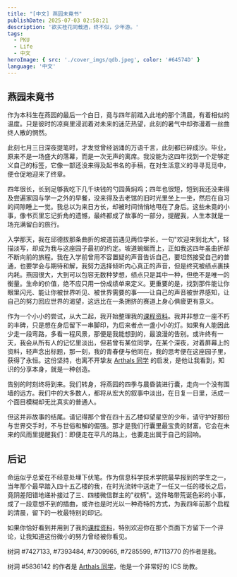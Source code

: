 ```yaml
---
title: "[中文] 燕园未竟书"
publishDate: 2025-07-03 02:58:21
description: '欲买桂花同载酒，终不似，少年游。'
tags:
  - PKU
  - Life
  - 中文
heroImage: { src: './cover_imgs/qdb.jpeg', color: '#64574D' }
language: '中文'
---
```


## 燕园未竟书

作为本科生在燕园的最后一个白日，竟与四年前踏入此地的那个清晨，有着相似的温度。只是彼时的凉爽里浸润着对未来的迷茫热望，此刻的暑气中却弥漫着一丝曲终人散的惘然。

此刻七月三日深夜提笔时，才发觉曾经汹涌的万语千言，此刻都已碎成沙。毕业，原来不是一场盛大的落幕，而是一次无声的离席。我没能为这四年找到一个足够定义自己的标签，它像一部还没来得及起书名的手稿，在对生活意义的寻寻觅觅中，便仓促地迎来了终章。

四年很长，长到足够我吃下几千块钱的勺园黄焖鸡；四年也很短，短到我还没来得及尝遍家园与学一之外的早餐，没来得及去老馆的旧时光里坐上一坐，然后在自习的间隙睡上一觉。我总以为来日方长，却被时间悄悄地甩在了身后。这些未竟的小事，像书页里忘记折角的遗憾，最终都成了故事的一部分，提醒我，人生本就是一场充满留白的旅行。

入学那天，我在邱德拔那条曲折的坡道前遇见两位学长，一句"欢迎来到北大"，轻描淡写，却成为我与这座园子最初的约定。坡道蜿蜒而上，正如我这四年虽曲折却不断向前的旅程。我在入学前曾用不容置疑的声音告诉自己，要坦然接受自己的普通，也要学会与期待和解，我努力选择倾听内心真正的声音，但是终究被绩点裹挟内耗。燕园很大，大到可以包容无数种梦想，绩点只是其中一种，但绝不是唯一的衡量。生命的价值，绝不应只用一份成绩单来定义。更重要的是，找到那件能让你眼里闪光、能让你被世界听见、被世界需要的事——让自己的声音被世界感知，让自己的努力回应世界的渴望，这远比在一条拥挤的赛道上身心俱疲更有意义。

作为一个小小的尝试，从大二起，我开始整理我的[课程资料](https://www.lyt0112.com/blog/course_review-zh)。我并非想立一座不朽的丰碑，只是想在身后留下一串脚印，为后来者点一盏小小的灯。如果有人能因此少走一段弯路，多看一程风景，那便是我能想到的，最浪漫的告别。或许终有一天，我会从所有人的记忆里淡出，但若曾有某位同学，在某个深夜，对着屏幕上的资料，轻声念出标题，那一刻，我的青春便与他同在，我的思考便在这座园子里，获得了永恒。这份坚持，也离不开挚友 [Arthals 同学](https://arthals.ink) 的启发，是他让我看到，知识的分享本身，就是一种创造。

告别的时刻终将到来。我们转身，将燕园的四季与晨昏装进行囊，走向一个没有围墙的远方。我们中的大多数人，都将从宏大的叙事中淡出，在日复一日里，活成一个面目模糊却无比真实的普通人。

但这并非故事的结尾。请记得那个曾在四十五乙楼仰望星空的少年，请守护好那份与世界交手时，不与世俗和解的倔强。那才是我们行囊里最宝贵的财富。它会在未来的风雨里提醒我们：即便走在平凡的路上，也要走出属于自己的回响。

## 后记

命运似乎总爱在不经意处埋下伏笔。作为信息科学技术学院最早报到的学生之一，当年那个最早踏入四十五乙楼的我，在时光流转中送走了一任又一任的楼长之后，竟阴差阳错地递补接过了三、四楼微信群主的"权柄"。这件略带荒诞色彩的小事，成了一段意想不到的插曲，或许也是时光以一种奇特的方式，为我四年前那个启程的清晨，留下的一枚最特别的印记。

如果你恰好看到并用到了我的[课程资料](https://www.lyt0112.com/blog/course_review-zh)，特别欢迎你在那个页面下方留下一个评论，让我知道这份微小的努力曾经被你看见。

树洞 #7427133, #7393484, #7309965, #7285599, #7113770 的作者是我。

树洞 #5836142 的作者是 [Arthals 同学](https://arthals.ink)，他是一个非常好的 ICS 助教。
